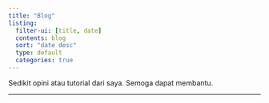```yaml
---
title: "Blog"
listing:
  filter-ui: [title, date]
  contents: blog
  sort: "date desc"
  type: default
  categories: true
---
```


Sedikit opini atau tutorial dari saya. Semoga dapat membantu.

------------------------------------------------------------------------
